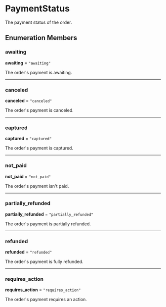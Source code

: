 
# PaymentStatus

The payment status of the order.

## Enumeration Members

### awaiting

 **awaiting** = `"awaiting"`

The order's payment is awaiting.

___

### canceled

 **canceled** = `"canceled"`

The order's payment is canceled.

___

### captured

 **captured** = `"captured"`

The order's payment is captured.

___

### not\_paid

 **not\_paid** = `"not_paid"`

The order's payment isn't paid.

___

### partially\_refunded

 **partially\_refunded** = `"partially_refunded"`

The order's payment is partially refunded.

___

### refunded

 **refunded** = `"refunded"`

The order's payment is fully refunded.

___

### requires\_action

 **requires\_action** = `"requires_action"`

The order's payment requires an action.
